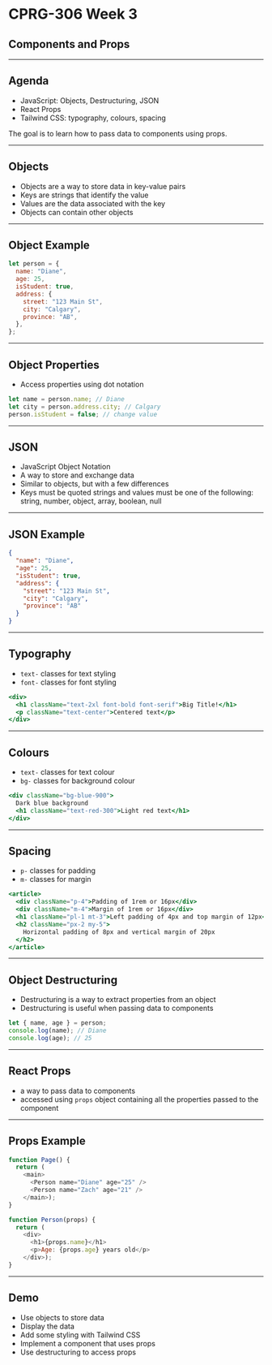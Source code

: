 # CPRG-306 Week 3

## Components and Props

---

## Agenda

- JavaScript: Objects, Destructuring, JSON
- React Props
- Tailwind CSS: typography, colours, spacing

The goal is to learn how to pass data to components using props.

---

## Objects

- Objects are a way to store data in key-value pairs
- Keys are strings that identify the value
- Values are the data associated with the key
- Objects can contain other objects

---

## Object Example

```js
let person = {
  name: "Diane",
  age: 25,
  isStudent: true,
  address: {
    street: "123 Main St",
    city: "Calgary",
    province: "AB",
  },
};
```

---

## Object Properties

- Access properties using dot notation

```js
let name = person.name; // Diane
let city = person.address.city; // Calgary
person.isStudent = false; // change value
```

---

## JSON

- JavaScript Object Notation
- A way to store and exchange data
- Similar to objects, but with a few differences
- Keys must be quoted strings and values must be one of the following: string, number, object, array, boolean, null

---

## JSON Example

```json
{
  "name": "Diane",
  "age": 25,
  "isStudent": true,
  "address": {
    "street": "123 Main St",
    "city": "Calgary",
    "province": "AB"
  }
}
```

---

## Typography

- `text-` classes for text styling
- `font-` classes for font styling

```jsx
<div>
  <h1 className="text-2xl font-bold font-serif">Big Title!</h1>
  <p className="text-center">Centered text</p>
</div>
```

---

## Colours

- `text-` classes for text colour
- `bg-` classes for background colour

```jsx
<div className="bg-blue-900">
  Dark blue background
  <h1 className="text-red-300">Light red text</h1>
</div>
```

---

## Spacing

- `p-` classes for padding
- `m-` classes for margin

```jsx
<article>
  <div className="p-4">Padding of 1rem or 16px</div>
  <div className="m-4">Margin of 1rem or 16px</div>
  <h1 className="pl-1 mt-3">Left padding of 4px and top margin of 12px</h1>
  <h2 className="px-2 my-5">
    Horizontal padding of 8px and vertical margin of 20px
  </h2>
</article>
```

---

## Object Destructuring

- Destructuring is a way to extract properties from an object
- Destructuring is useful when passing data to components

```js
let { name, age } = person;
console.log(name); // Diane
console.log(age); // 25
```



---

## React Props

- a way to pass data to components
- accessed using `props` object containing all the properties passed to the component

---

## Props Example

```js
function Page() {
  return (
    <main>
      <Person name="Diane" age="25" />
      <Person name="Zach" age="21" />
    </main>);
}

function Person(props) {
  return (
    <div>
      <h1>{props.name}</h1>
      <p>Age: {props.age} years old</p>
    </div>);
}
```
---

## Demo

- Use objects to store data
- Display the data
- Add some styling with Tailwind CSS
- Implement a component that uses props
- Use destructuring to access props
